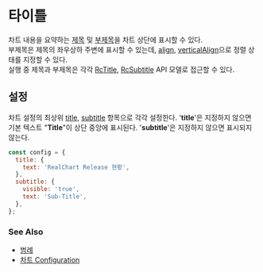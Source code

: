 # 타이틀

차트 내용을 요약하는 [제목](/config/config/title) 및 
[부제목](/config/config/subtitle)을 차트 상단에 표시할 수 있다.<br/>
부제목은 제목의 좌우상하 주변에 표시할 수 있는데, [align](/config/config/subtitle#align), 
[verticalAlign](/config/config/subtitle#verticalAlign)으로 정렬 상태를 지정할 수 있다.<br/>
실행 중 제목과 부제목은 각각 [RcTitle](/docs/api/classes/RcTitle), [RcSubtitle](/docs/api/classes/RcSubtitle) API 모델로 접근할 수 있다.

## 설정

차트 설정의 최상위 [title](/config/config/title), [subtitle](/config/config/subtitle) 항목으로 각각 설정한다.
'**title**'은 지정하지 않으면 기본 텍스트 "**Title**"이 상단 중앙에 표시된다.
'**subtitle**'은 지정하지 않으면 표시되지 않는다.

```js
const config = {
  title: {
    text: 'RealChart Release 현황',
  },
  subtitle: {
    visible: 'true',
    text: 'Sub-Title',
  },
};
```

### See Also

- [범례](/guide/legend)
- [차트 Configuration](/config)

